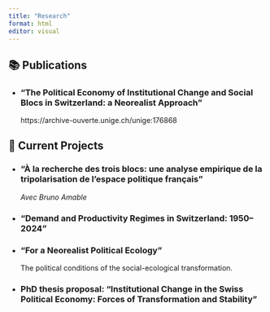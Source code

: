 ```yaml
---
title: "Research"
format: html
editor: visual
---
```


## 📚 Publications

- ### "The Political Economy of Institutional Change and Social Blocs in Switzerland: a Neorealist Approach"
https://archive-ouverte.unige.ch/unige:176868

## 📌 Current Projects

- ### "À la recherche des trois blocs: une analyse empirique de la tripolarisation de l'espace politique français"  
  *Avec Bruno Amable*  

- ### "Demand and Productivity Regimes in Switzerland: 1950–2024"  

- ### "For a Neorealist Political Ecology"  
  The political conditions of the social-ecological transformation.
  
- ### PhD thesis proposal: "Institutional Change in the Swiss Political Economy: Forces of Transformation and Stability"
